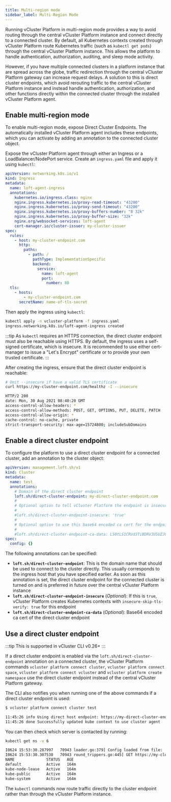 ```yaml
---
title: Multi-region mode
sidebar_label: Multi-Region Mode
---
```


Running vCluster Platform in multi-region mode provides a way to avoid routing through the central vCluster Platform instance and connect directly to a connected cluster. By default, all Kubernetes contexts created through vCluster Platform route Kubernetes traffic (such as `kubectl get pods`) through the central vCluster Platform instance. This allows the platform to handle authentication, authorization, auditing, and sleep mode activity.

However, if you have multiple connected clusters in a platform instance that are spread across the globe, traffic redirection through the central vCluster Platform gateway can increase request delays. A solution to this is direct cluster endpoints, which avoid rerouting traffic to the central vCluster Platform instance and instead handle authentication, authorization, and other functions directly within the connected cluster through the installed vCluster Platform agent.

## Enable multi-region mode

To enable multi-region mode, expose Direct Cluster Endpoints. The automatically installed vCluster Platform agent includes these endpoints, which you can activate by adding an annotation to the connected cluster object.

Expose the vCluster Platform agent through either an Ingress or a LoadBalancer/NodePort service. Create an `ingress.yaml` file and apply it using `kubectl`:

```yaml title="ingress.yaml"
apiVersion: networking.k8s.io/v1
kind: Ingress
metadata:
  name: loft-agent-ingress
  annotations:
    kubernetes.io/ingress.class: nginx
    nginx.ingress.kubernetes.io/proxy-read-timeout: "43200"
    nginx.ingress.kubernetes.io/proxy-send-timeout: "43200"
    nginx.ingress.kubernetes.io/proxy-buffers-number: "8 32k"
    nginx.ingress.kubernetes.io/proxy-buffer-size: "32k"
    nginx.org/websocket-services: loft-agent
    cert-manager.io/cluster-issuer: my-cluster-issuer
spec:
  rules:
    - host: my-cluster-endpoint.com
      http:
        paths:
          - path: /
            pathType: ImplementationSpecific
            backend:
              service:
                name: loft-agent
                port:
                  number: 80
  tls:
    - hosts:
        - my-cluster-endpoint.com
      secretName: name-of-tls-secret
```

Then apply the ingress using `kubectl`:

```bash title="Apply ingress configuration"
kubectl apply -n vcluster-platform -f ingress.yaml
ingress.networking.k8s.io/loft-agent-ingress created
```

<!-- vale off -->

:::tip
As `kubectl` requires an HTTPS connection, the direct cluster endpoint must also be reachable using HTTPS. By default, the ingress uses a self-signed certificate, which is insecure. It is recommended to use either cert-manager to issue a "Let's Encrypt" certificate or to provide your own trusted certificate.
:::

After creating the ingress, ensure that the direct cluster endpoint is reachable:

```bash title="Test direct cluster endpoint health"
# Omit --insecure if have a valid TLS certificate
curl https://my-cluster-endpoint.com/healthz -I --insecure

HTTP/2 200
date: Mon, 30 Aug 2021 08:40:20 GMT
access-control-allow-headers: *
access-control-allow-methods: POST, GET, OPTIONS, PUT, DELETE, PATCH
access-control-allow-origin: *
cache-control: no-cache, private
strict-transport-security: max-age=15724800; includeSubDomains
```

## Enable a direct cluster endpoint

To configure the platform to use a direct cluster endpoint for a connected cluster, add an annotation to the cluster object:

```yaml title="Cluster configuration with direct endpoint"
apiVersion: management.loft.sh/v1
kind: Cluster
metadata:
  name: test
  annotations:
    # Domain of the direct cluster endpoint
    loft.sh/direct-cluster-endpoint: my-direct-cluster-endpoint.com
    #
    # Optional option to tell vCluster Platform the endpoint is insecure
    #
    #loft.sh/direct-cluster-endpoint-insecure: 'true'
    #
    # Optional option to use this base64 encoded ca cert for the endpoint
    #
    #loft.sh/direct-cluster-endpoint-ca-data: LS0tLS1CRUdJTiBDRVJUSUZJQ0FURS0tLS0tC...
spec:
  config: {}
```

The following annotations can be specified:

- **`loft.sh/direct-cluster-endpoint`**: This is the domain name that should be used to connect to the cluster directly. This usually corresponds to the ingress host that you have specified earlier. As soon as this annotation is set, the direct cluster endpoint for the connected cluster is turned on and is preferred in future over the central vCluster Platform instance
- **`loft.sh/direct-cluster-endpoint-insecure`** (_Optional_): If this is `true`, vCluster Platform creates Kubernetes contexts with `insecure-skip-tls-verify: true` for this endpoint
- **`loft.sh/direct-cluster-endpoint-ca-data`** (_Optional_): Base64 encoded ca cert of the direct cluster endpoint

## Use a direct cluster endpoint

:::tip
This is supported in vCluster CLI v0.26+
:::

If a direct cluster endpoint is enabled via the `loft.sh/direct-cluster-endpoint` annotation on a connected cluster, the vCluster Platform commands `vcluster platform connect cluster`, `vcluster platform connect space`, `vcluster platform connect vcluster` and `vcluster platform create namespace` use the direct cluster endpoint instead of the central vCluster Platform gateway.

The CLI also notifies you when running one of the above commands if a direct cluster endpoint is used:

```bash title="Connect to cluster"
$ vcluster platform connect cluster test
```

```bash title="Example output"
11:45:26 info Using direct host endpoint: https://my-direct-cluster-endpoint.com
11:45:26 done Successfully updated kube context to use cluster agent
```

You can then check which server is contacted by running:

```bash title="Get namespaces with verbose logging"
kubectl get ns -v 6
```

```bash title="Example output"
I0624 15:53:30.287997   70943 loader.go:379] Config loaded from file:  /xxx/.kube/config
I0624 15:53:30.307530   70943 round_trippers.go:445] GET https://my-cluster-endpoint.com/kubernetes/cluster/api/v1/namespaces?limit=500 200 OK in 13 milliseconds
NAME              STATUS   AGE
default           Active   164m
kube-node-lease   Active   164m
kube-public       Active   164m
kube-system       Active   164m
```

The `kubectl` commands now route traffic directly to the cluster endpoint rather than through the vCluster Platform instance.

